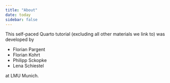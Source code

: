 ```yaml
---
title: "About"
date: today
sidebar: false
---
```


This self-paced Quarto tutorial (excluding all other materials we link to) was developed by

- Florian Pargent
- Florian Kohrt
- Philipp Sckopke
- Lena Schiestel

at LMU Munich.
